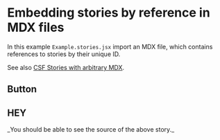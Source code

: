 
# Embedding stories by reference in MDX files

In this example `Example.stories.jsx` import an MDX file, which contains
references to stories by their unique ID.

See also [CSF Stories with arbitrary MDX](https://github.com/storybookjs/storybook/blob/next/addons/docs/docs/recipes.md#csf-stories-with-arbitrary-mdx).


## Button

<Story name='test' id='example-mmdx-in-stories--primary-button' />

## HEY

<ArgsTable of={Button} />
_You should be able to see the source of the above story._
